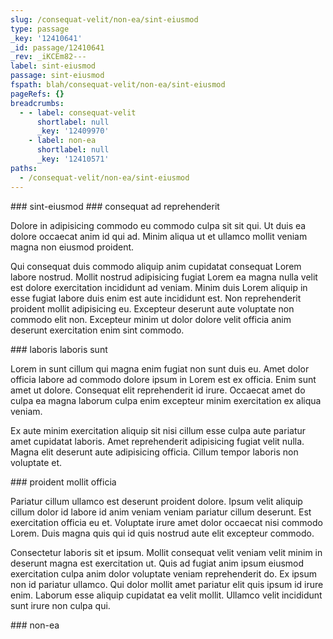 ```yaml
---
slug: /consequat-velit/non-ea/sint-eiusmod
type: passage
_key: '12410641'
_id: passage/12410641
_rev: _iKCEm82---
label: sint-eiusmod
passage: sint-eiusmod
fspath: blah/consequat-velit/non-ea/sint-eiusmod
pageRefs: {}
breadcrumbs:
  - - label: consequat-velit
      shortlabel: null
      _key: '12409970'
    - label: non-ea
      shortlabel: null
      _key: '12410571'
paths:
  - /consequat-velit/non-ea/sint-eiusmod
---
```


<NuggetArea>
<Passage slug="/consequat-velit/non-ea/sint-eiusmod" type="passage" _key="12410641" _id="passage/12410641" _rev="_iKCEm82---" label="sint-eiusmod" passage="sint-eiusmod" fspath="blah/consequat-velit/non-ea/sint-eiusmod" paths="/consequat-velit/non-ea/sint-eiusmod">
<NuggetBody>
### sint-eiusmod

</NuggetBody>
<Breadcrumbs>
<Crumbs>
<Crumb _key="12409970" label="consequat-velit" /><Crumb _key="12410571" label="non-ea" />
</Crumbs>
</Breadcrumbs>
</Passage>

<NuggetsInbound>
</NuggetsInbound>
<NuggetsOutbound>
<Nugget direction="outbound" type="nugget" _key="9b452965-49fb-41be-bec3-bfc53fbdd264" _id="nugget/9b452965-49fb-41be-bec3-bfc53fbdd264" _rev="_iKCEm82--_" fspath="blah/consequat-velit/non-ea/sint-eiusmod/consequat-ad-reprehenderit.md" label="consequat ad reprehenderit" paths="/consequat-velit/non-ea/sint-eiusmod/consequat-ad-reprehenderit" slug="/consequat-velit/non-ea/sint-eiusmod/consequat-ad-reprehenderit">
<NuggetBody>
### consequat ad reprehenderit

Dolore in adipisicing commodo eu commodo culpa sit sit qui. Ut duis ea dolore occaecat anim id qui ad. Minim aliqua ut et ullamco mollit veniam magna non eiusmod proident.

Qui consequat duis commodo aliquip anim cupidatat consequat Lorem labore nostrud. Mollit nostrud adipisicing fugiat Lorem ea magna nulla velit est dolore exercitation incididunt ad veniam. Minim duis Lorem aliquip in esse fugiat labore duis enim est aute incididunt est. Non reprehenderit proident mollit adipisicing eu. Excepteur deserunt aute voluptate non commodo elit non. Excepteur minim ut dolor dolore velit officia anim deserunt exercitation enim sint commodo.

</NuggetBody>
</Nugget>

<Nugget direction="outbound" type="nugget" _key="1a2036f0-7050-4090-a0b7-d9b346c0003b" _id="nugget/1a2036f0-7050-4090-a0b7-d9b346c0003b" _rev="_iKCEm82--A" fspath="blah/consequat-velit/non-ea/sint-eiusmod/laboris-laboris-sunt.md" label="laboris laboris sunt" paths="/consequat-velit/non-ea/sint-eiusmod/laboris-laboris-sunt" slug="/consequat-velit/non-ea/sint-eiusmod/laboris-laboris-sunt">
<NuggetBody>
### laboris laboris sunt

Lorem in sunt cillum qui magna enim fugiat non sunt duis eu. Amet dolor officia labore ad commodo dolore ipsum in Lorem est ex officia. Enim sunt amet ut dolore. Consequat elit reprehenderit id irure. Occaecat amet do culpa ea magna laborum culpa enim excepteur minim exercitation ex aliqua veniam.

Ex aute minim exercitation aliquip sit nisi cillum esse culpa aute pariatur amet cupidatat laboris. Amet reprehenderit adipisicing fugiat velit nulla. Magna elit deserunt aute adipisicing officia. Cillum tempor laboris non voluptate et.

</NuggetBody>
</Nugget>

<Nugget direction="outbound" type="nugget" _key="590a85ee-a5a0-4940-8abd-c41e63498bb6" _id="nugget/590a85ee-a5a0-4940-8abd-c41e63498bb6" _rev="_iKCEm86---" fspath="blah/consequat-velit/non-ea/sint-eiusmod/proident-mollit-officia.md" label="proident mollit officia" paths="/consequat-velit/non-ea/sint-eiusmod/proident-mollit-officia" slug="/consequat-velit/non-ea/sint-eiusmod/proident-mollit-officia">
<NuggetBody>
### proident mollit officia

Pariatur cillum ullamco est deserunt proident dolore. Ipsum velit aliquip cillum dolor id labore id anim veniam veniam pariatur cillum deserunt. Est exercitation officia eu et. Voluptate irure amet dolor occaecat nisi commodo Lorem. Duis magna quis qui id quis nostrud aute elit excepteur commodo.

Consectetur laboris sit et ipsum. Mollit consequat velit veniam velit minim in deserunt magna est exercitation ut. Quis ad fugiat anim ipsum eiusmod exercitation culpa anim dolor voluptate veniam reprehenderit do. Ex ipsum non id pariatur ullamco. Qui dolor mollit amet pariatur elit quis ipsum id irure enim. Laborum esse aliquip cupidatat ea velit mollit. Ullamco velit incididunt sunt irure non culpa qui.

</NuggetBody>
</Nugget>

</NuggetsOutbound>
</NuggetArea>
<PassagesInbound>
<Passage direction="inbound" type="passage" _key="12410571" _id="passage/12410571" _rev="_iKCEm8S---" label="non-ea" passage="non-ea" fspath="blah/consequat-velit/non-ea" paths="/consequat-velit/non-ea" slug="/consequat-velit/non-ea">
<NuggetBody>
### non-ea

</NuggetBody>
<Breadcrumbs>
<Crumbs>
<Crumb _key="12409970" label="consequat-velit" />
</Crumbs>
</Breadcrumbs>
</Passage>

</PassagesInbound>
<PassagesOutbound>
</PassagesOutbound>